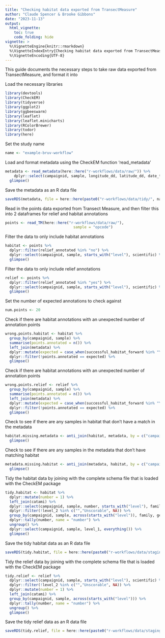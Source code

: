 ```yaml
---
title: "Checking habitat data exported from TransectMeasure"
author: "Claude Spencer & Brooke Gibbons"
date: "2023-11-13"
output:
  html_vignette:
    toc: true
    code_folding: hide
vignette: >
  %\VignetteEngine{knitr::rmarkdown}
  %\VignetteIndexEntry{Checking habitat data exported from TransectMeasure}
  %\VignetteEncoding{UTF-8}
---
```


This guide documents the necessary steps to take raw data exported from TransectMeasure, and format it into 

Load the necessary libraries
```r
library(devtools)
library(CheckEM)
library(tidyverse)
library(ggplot2)
library(ggbeeswarm)
library(leaflet)
library(leaflet.minicharts)
library(RColorBrewer)
library(todor)
library(here)

```
Set the study name
```r
name <- "example-bruv-workflow"
```
Load and format metadata using the CheckEM function 'read_metadata'
```r
metadata <- read_metadata(here::here("r-workflows/data/raw/")) %>%
    dplyr::select(campaignid, sample, longitude_dd, latitude_dd, date_time, location, site, depth, successful_count, successful_length, successful_habitat_forward, successful_habitat_backward) %>%
  glimpse()
```
Save the metadata as an R data file
```r
saveRDS(metadata, file = here::here(paste0("r-workflows/data/tidy/", name, "_Metadata.rds")))
```
Read in the points data exported from Transect Measure, and then filter this into 2 dataframes for relief and habitat annotations
```r
points <- read_TM(here::here("r-workflows/data/raw/"),
                               sample = "opcode")
```
Filter the data to only include habitat annotations
```r
habitat <- points %>%
  dplyr::filter(relief_annotated %in% "no") %>%
  dplyr::select(campaignid, sample, starts_with("level"), scientific) %>%
  glimpse()
```
Filter the data to only include relief annotations
```r
relief <- points %>%
  dplyr::filter(relief_annotated %in% "yes") %>%
  dplyr::select(campaignid, sample, starts_with("level"), scientific) %>%
  glimpse()
```
Set the number of expected annotations to check against
```r
num.points <- 20
```
Check if there are habitat annotations with an unexpected number of annotation points
```r
wrong.points.habitat <- habitat %>%
  group_by(campaignid, sample) %>%
  summarise(points.annotated = n()) %>%
  left_join(metadata) %>%
  dplyr::mutate(expected = case_when(successful_habitat_forward %in% "Yes" & successful_habitat_backward %in% "Yes" ~ num.points * 2, successful_habitat_forward %in% "Yes" & successful_habitat_backward %in% "No" ~ num.points * 1, successful_habitat_forward %in% "No" & successful_habitat_backward %in% "Yes" ~ num.points * 1, successful_habitat_forward %in% "No" & successful_habitat_backward %in% "No" ~ num.points * 0)) %>%
  dplyr::filter(!points.annotated == expected) %>%
  glimpse()
```
Check if there are habitat annotations with an unexpected number of annotation points
```r
wrong.points.relief <- relief %>%
  group_by(campaignid, sample) %>%
  summarise(points.annotated = n()) %>%
  left_join(metadata) %>%
  dplyr::mutate(expected = case_when(successful_habitat_forward %in% "Yes" & successful_habitat_backward %in% "Yes" ~ num.points * 2, successful_habitat_forward %in% "Yes" & successful_habitat_backward %in% "No" ~ num.points * 1, successful_habitat_forward %in% "No" & successful_habitat_backward %in% "Yes" ~ num.points * 1, successful_habitat_forward %in% "No" & successful_habitat_backward %in% "No" ~ num.points * 0)) %>%
  dplyr::filter(!points.annotated == expected) %>%
  glimpse()
```
Check to see if there are any samples in habitat that don't have a match in the metadata
```r
habitat.missing.metadata <- anti_join(habitat, metadata, by = c("campaignid", "sample")) %>%
  glimpse()
```
Check to see if there are any samples in the metadata that don't have matching habitat
```r
metadata.missing.habitat <- anti_join(metadata, habitat, by = c("campaignid", "sample")) %>%
  glimpse()
```
Tidy the habitat data by joining with the complete schema file that is loaded with the CheckEM package
```r
tidy.habitat <- habitat %>%
  dplyr::mutate(number = 1) %>%                                        
  left_join(catami) %>%
  dplyr::select(campaignid, sample, number, starts_with("level"), family, genus, species) %>%
  dplyr::filter(!level_2 %in% c("","Unscorable", NA)) %>%  
  group_by(campaignid, sample, across(starts_with("level")), family, genus, species) %>%
  dplyr::tally(number, name = "number") %>%
  ungroup() %>%                                                        
  dplyr::select(campaignid, sample, level_1, everything()) %>%
  glimpse()
```
Save the tidy habitat data as an R data file
```r
saveRDS(tidy.habitat, file = here::here(paste0("r-workflows/data/staging/", name, "_habitat.rds")))
```
Tidy the relief data by joining with the complete schema file that is loaded with the CheckEM package
```r
tidy.relief <- relief %>%
  dplyr::select(campaignid, sample, starts_with("level"), scientific) %>%
  dplyr::filter(!level_2 %in% c("","Unscorable", NA)) %>%              
  dplyr::mutate(number = 1) %>% 
  left_join(catami) %>%
  group_by(campaignid, sample, across(starts_with("level"))) %>% 
  dplyr::tally(number, name = "number") %>%
  ungroup() %>%                                                          
  glimpse()                                    
```                        
Save the tidy relief data as an R data file
```r
saveRDS(tidy.relief, file = here::here(paste0("r-workflows/data/staging/", name, "_relief.rds")))
```
